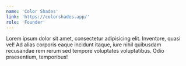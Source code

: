 ```yaml
---
name: 'Color Shades'
link: 'https://colorshades.app/'
role: 'Founder'
---
```


Lorem ipsum dolor sit amet, consectetur adipisicing elit. Inventore, quasi vel! Ad alias corporis eaque incidunt itaque, iure nihil quibusdam recusandae rem rerum sed tempore voluptates voluptatibus. Odio praesentium, temporibus!
